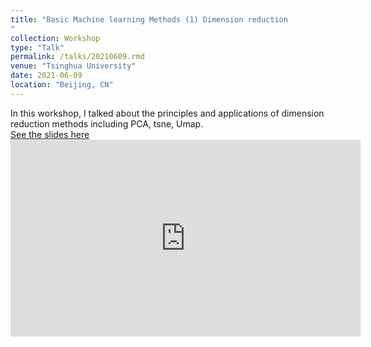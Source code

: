 ```yaml
---
title: "Basic Machine learning Methods (1) Dimension reduction
"
collection: Workshop
type: "Talk"
permalink: /talks/20210609.rmd
venue: "Tsinghua University"
date: 2021-06-09
location: "Beijing, CN"
---
```

In this workshop, I talked about the principles and applications of dimension reduction methods including PCA, tsne, Umap.  
[See the slides here](https://ChenFengling.github.io/files/workshop_basic_statistical_learning_cfl.pdf)
<iframe width="560" height="315" src="https://www.bilibili.com/video/BV1DP41187GN?t=42.0" frameborder="0" allow="accelerometer; autoplay; clipboard-write; encrypted-media; gyroscope; picture-in-picture" allowfullscreen></iframe>
